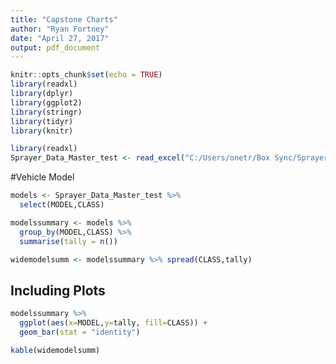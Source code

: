 ```yaml
---
title: "Capstone Charts"
author: "Ryan Fortney"
date: "April 27, 2017"
output: pdf_document
---
```



```r
knitr::opts_chunk$set(echo = TRUE)
library(readxl)
library(dplyr)
library(ggplot2)
library(stringr)
library(tidyr)
library(knitr)
```

```r

library(readxl)
Sprayer_Data_Master_test <- read_excel("C:/Users/onetr/Box Sync/Sprayer Data Master_test.xlsx")

```

#Vehicle Model
```r
models <- Sprayer_Data_Master_test %>%
  select(MODEL,CLASS)

modelssummary <- models %>%
  group_by(MODEL,CLASS) %>%
  summarise(tally = n())

```
```r

widemodelsumm <- modelssummary %>% spread(CLASS,tally)
```
## Including Plots

```r
modelssummary %>% 
  ggplot(aes(x=MODEL,y=tally, fill=CLASS)) +
  geom_bar(stat = "identity")

kable(widemodelsumm)
```
